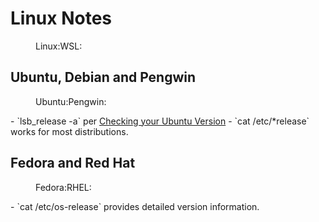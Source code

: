 = Linux Notes =
:Linux:WSL:

== Ubuntu, Debian and Pengwin ==
:Ubuntu:Pengwin:

- `lsb_release -a` per [[https://help.ubuntu.com/community/CheckingYourUbuntuVersion|Checking your Ubuntu Version]]
- `cat /etc/*release` works for most distributions.

== Fedora and Red Hat ==
:Fedora:RHEL:

- `cat /etc/os-release` provides detailed version information.

